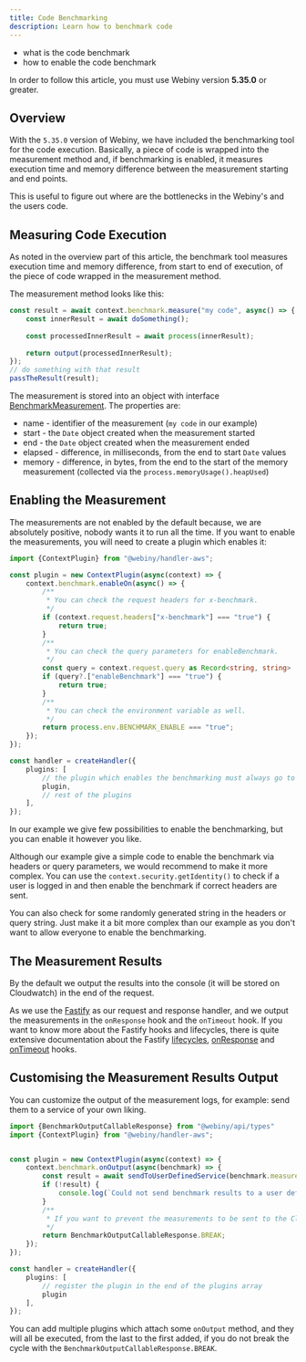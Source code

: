```yaml
---
title: Code Benchmarking
description: Learn how to benchmark code
---
```



<Alert type="success" title="What you'll learn">

- what is the code benchmark
- how to enable the code benchmark

</Alert>

<Alert type="warning" title="Before continuing">

In order to follow this article, you must use Webiny version **5.35.0** or greater.

</Alert>

## Overview

With the `5.35.0` version of Webiny, we have included the benchmarking tool for the code execution.
Basically, a piece of code is wrapped into the measurement method and, if benchmarking is enabled, it measures execution time and memory difference between the measurement starting and end points.

This is useful to figure out where are the bottlenecks in the Webiny's and the users code.

## Measuring Code Execution

As noted in the overview part of this article, the benchmark tool measures execution time and memory difference, from start to end of execution, of the piece of code wrapped in the measurement method.

The measurement method looks like this:
```typescript
const result = await context.benchmark.measure("my code", async() => {
    const innerResult = await doSomething();
    
    const processedInnerResult = await process(innerResult);
    
    return output(processedInnerResult);
});
// do something with that result
passTheResult(result);
```
The measurement is stored into an object with interface [BenchmarkMeasurement](https://github.com/webiny/webiny-js/blob/7d9d7bbf0dbbc6bfed114d1835114b3512e33ffa/packages/api/src/types.ts#L7).
The properties are:
* name - identifier of the measurement (`my code` in our example)
* start - the `Date` object created when the measurement started
* end - the `Date` object created when the measurement ended
* elapsed - difference, in milliseconds, from the end to start `Date` values
* memory - difference, in bytes, from the end to the start of the memory measurement (collected via the `process.memoryUsage().heapUsed`)

## Enabling the Measurement

The measurements are not enabled by the default because, we are absolutely positive, nobody wants it to run all the time.
If you want to enable the measurements, you will need to create a plugin which enables it:
```typescript
import {ContextPlugin} from "@webiny/handler-aws";

const plugin = new ContextPlugin(async(context) => {
    context.benchmark.enableOn(async() => {
        /**
         * You can check the request headers for x-benchmark.
         */
        if (context.request.headers["x-benchmark"] === "true") {
            return true;
        }
        /**
         * You can check the query parameters for enableBenchmark. 
         */
        const query = context.request.query as Record<string, string> | undefined;
        if (query?.["enableBenchmark"] === "true") {
            return true;
        }
        /**
         * You can check the environment variable as well.
         */
        return process.env.BENCHMARK_ENABLE === "true";
    });
});

const handler = createHandler({
    plugins: [
        // the plugin which enables the benchmarking must always go to the top of the plugin list
        plugin,
        // rest of the plugins
    ],
});
```

In our example we give few possibilities to enable the benchmarking, but you can enable it however you like.

Although our example give a simple code to enable the benchmark via headers or query parameters, we would recommend to make it more complex.
You can use the `context.security.getIdentity()` to check if a user is logged in and then enable the benchmark if correct headers are sent.

You can also check for some randomly generated string in the headers or query string.
Just make it a bit more complex than our example as you don't want to allow everyone to enable the benchmarking.

## The Measurement Results

By the default we output the results into the console (it will be stored on Cloudwatch) in the end of the request.

As we use the [Fastify](https://www.fastify.io/docs/latest/) as our request and response handler, and we output the measurements in the `onResponse` hook and the `onTimeout` hook.
If you want to know more about the Fastify hooks and lifecycles, there is quite extensive documentation about the Fastify [lifecycles](https://www.fastify.io/docs/latest/Reference/Lifecycle/), [onResponse](https://www.fastify.io/docs/latest/Reference/Hooks/#onresponse) and [onTimeout](https://www.fastify.io/docs/latest/Reference/Hooks/#ontimeout) hooks.

## Customising the Measurement Results Output

You can customize the output of the measurement logs, for example: send them to a service of your own liking.

```typescript
import {BenchmarkOutputCallableResponse} from "@webiny/api/types"
import {ContextPlugin} from "@webiny/handler-aws";


const plugin = new ContextPlugin(async(context) => {
    context.benchmark.onOutput(async(benchmark) => {
        const result = await sendToUserDefinedService(benchmark.measurements);
        if (!result) {
            console.log(`Could not send benchmark results to a user defined service.`);
        }
        /**
         * If you want to prevent the measurements to be sent to the Cloudwatch, you need to break the cycle. 
         */
        return BenchmarkOutputCallableResponse.BREAK;
    });
});

const handler = createHandler({
    plugins: [
        // register the plugin in the end of the plugins array
        plugin
    ],
});
```

You can add multiple plugins which attach some `onOutput` method, and they will all be executed, from the last to the first added, if you do not break the cycle with the `BenchmarkOutputCallableResponse.BREAK`. 
